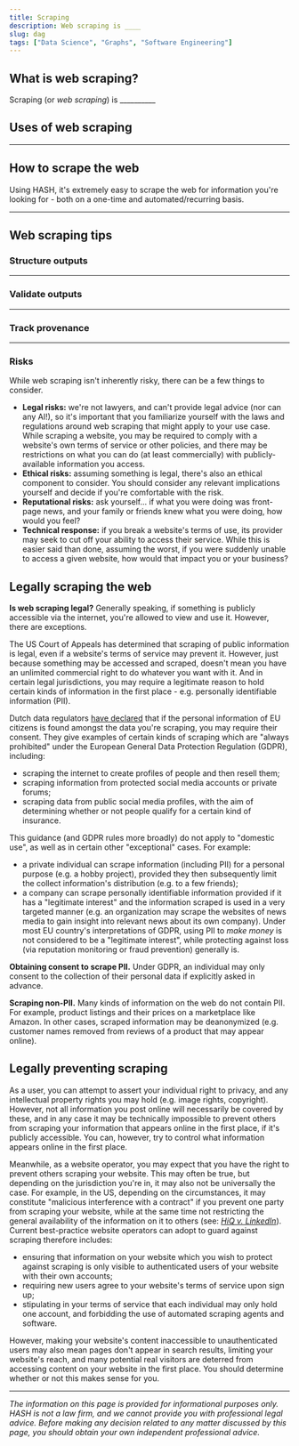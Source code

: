 ```yaml
---
title: Scraping
description: Web scraping is ____
slug: dag
tags: ["Data Science", "Graphs", "Software Engineering"]
---
```


## What is web scraping?

Scraping (or _web scraping_) is __________ 

## Uses of web scraping

__________

## How to scrape the web

Using HASH, it's extremely easy to scrape the web for information you're looking for - both on a one-time and automated/recurring basis.

__________

## Web scraping tips

### Structure outputs

__________

### Validate outputs

__________

### Track provenance

__________

### Risks

While web scraping isn't inherently risky, there can be a few things to consider.

- **Legal risks:** we're not lawyers, and can't provide legal advice (nor can any AI!), so it's important that you familiarize yourself with the laws and regulations around web scraping that might apply to your use case. While scraping a website, you may be required to comply with a website's own terms of service or other policies, and there may be restrictions on what you can do (at least commercially) with publicly-available information you access.
- **Ethical risks:** assuming something is legal, there's also an ethical component to consider. You should consider any relevant implications yourself and decide if you're comfortable with the risk.
- **Reputational risks:** ask yourself... if what you were doing was front-page news, and your family or friends knew what you were doing, how would you feel?
- **Technical response:** if you break a website's terms of use, its provider may seek to cut off your ability to access their service. While this is easier said than done, assuming the worst, if you were suddenly unable to access a given website, how would that impact you or your business?

## Legally scraping the web

**Is web scraping legal?** Generally speaking, if something is publicly accessible via the internet, you're allowed to view and use it. However, there are exceptions.

The US Court of Appeals has determined that scraping of public information is legal, even if a website's terms of service may prevent it. However, just because something may be accessed and scraped, doesn't mean you have an unlimited commercial right to do whatever you want with it. And in certain legal jurisdictions, you may require a legitimate reason to hold certain kinds of information in the first place - e.g. personally identifiable information (PII).

Dutch data regulators [have declared](https://autoriteitpersoonsgegevens.nl/actueel/ap-scraping-bijna-altijd-illegaal) that if the personal information of EU citizens is found amongst the data you're scraping, you may require their consent. They give examples of certain kinds of scraping which are "always prohibited" under the European General Data Protection Regulation (GDPR), including:

- scraping the internet to create profiles of people and then resell them;
- scraping information from protected social media accounts or private forums;
- scraping data from public social media profiles, with the aim of determining whether or not people qualify for a certain kind of insurance.

This guidance (and GDPR rules more broadly) do not apply to "domestic use", as well as in certain other "exceptional" cases. For example:

- a private individual can scrape information (including PII) for a personal purpose (e.g. a hobby project), provided they then subsequently limit the collect information's distribution (e.g. to a few friends);
- a company can scrape personally identifiable information provided if it has a "legitimate interest" and the information scraped is used in a very targeted manner (e.g. an organization may scrape the websites of news media to gain insight into relevant news about its own company). Under most EU country's interpretations of GDPR, using PII to _make money_ is not considered to be a "legitimate interest", while protecting against loss (via reputation monitoring or fraud prevention) generally is.

**Obtaining consent to scrape PII.** Under GDPR, an individual may only consent to the collection of their personal data if explicitly asked in advance.

**Scraping non-PII.** Many kinds of information on the web do not contain PII. For example, product listings and their prices on a marketplace like Amazon. In other cases, scraped information may be deanonymized (e.g. customer names removed from reviews of a product that may appear online).

## Legally preventing scraping

As a user, you can attempt to assert your individual right to privacy, and any intellectual property rights you may hold (e.g. image rights, copyright). However, not all information you post online will necessarily be covered by these, and in any case it may be technically impossible to prevent others from scraping your information that appears online in the first place, if it's publicly accessible. You can, however, try to control what information appears online in the first place.

Meanwhile, as a website operator, you may expect that you have the right to prevent others scraping your website. This may often be true, but depending on the jurisdiction you're in, it may also not be universally the case. For example, in the US, depending on the circumstances, it may constitute "malicious interference with a contract" if you prevent one party from scraping your website, while at the same time not restricting the general availability of the information on it to others (see: [_HiQ v. LinkedIn_](https://www.theregister.com/2022/04/19/scraping_public_data_linkedin/)). Current best-practice website operators can adopt to guard against scraping therefore includes:

- ensuring that information on your website which you wish to protect against scraping is only visible to authenticated users of your website with their own accounts;
- requiring new users agree to your website's terms of service upon sign up;
- stipulating in your terms of service that each individual may only hold one account, and forbidding the use of automated scraping agents and software.

However, making your website's content inaccessible to unauthenticated users may also mean pages don't appear in search results, limiting your website's reach, and many potential real visitors are deterred from accessing content on your website in the first place. You should determine whether or not this makes sense for you.

---

_The information on this page is provided for informational purposes only. HASH is not a law firm, and we cannot provide you with professional legal advice. Before making any decision related to any matter discussed by this page, you should obtain your own independent professional advice._